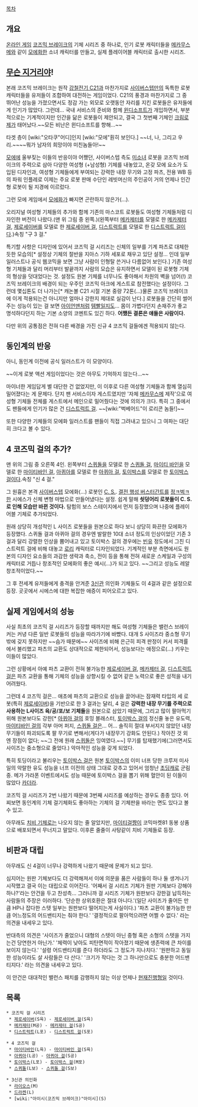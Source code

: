 [[목차]]
== 개요 ==

{{{#!html
<img src="http://m1.daumcdn.net/cfile234/image/181E99504EC8FD882F24E0"width=400><img src="http://m1.daumcdn.net/cfile217/image/121A26504EC8FD3230AAE6"width=400>
}}}
[[온라인 게임]] [[코즈믹 브레이크]]의 기체 시리즈 중 하나로, 인기 로봇 캐릭터들을 [[메카무스메]]와 같이 [[모에화]]한 소녀 캐릭터를 만들고, 실제 플레이어블 캐릭터로 출시한 시리즈.

== [[무슨 지거리야]]! ==
본래 코즈믹 브레이크는 원작 [[강철전기 C21]]과 마찬가지로 [[사이버스텝]]만의 독특한 로봇 캐릭터들을 유저들이 조합하여 대전하는 게임이었다. C21의 풍경과 마찬가지로 그 중 뛰어난 성능을 가졌으면서도 정감 가는 외모로 오랫동안 자리를 지킨 로봇들은 유저들에게 인기가 많았다. 그런데...
국내 서비스의 준비와 함께 [[윈디소프트]]가 개입하면서, 부분적으로는 기계적이지만 인간을 닮은 로봇들이 제안되고, 결국 그 첫번째 기체인 [[크림로제]]가 태어났다.~~모든 비난은 윈디소프트를 향해...~~

{{{#!html
<img src="http://cfile9.uf.tistory.com/R480x0/127F36014B2DC6A53D3957">
}}}
타겟 층이 [wiki:"오타쿠"어디]인지 [wiki:"모에"훤히 보인다.] ~~너, 나, 그리고 우리.~~~~뭐가 남자의 희망이야 미친놈들아!~~

[[모에]]에 울부짖는 이들의 반응이야 어쨌던, 사이버스텝 측도 [[미소녀]] 로봇을 코즈믹 브레이크의 주력으로 삼아 다양한 여성형 (+남성형) 기체를 내놓았고, 온갖 모에 요소가 도입된 디자인과, 여성형 기체들에게 부여되는 강력한 내장 무기와 고정 파츠, 전용 WB 등의 파워 인플레로 이제는 주요 로봇 판매 수단인 레빗머신의 주인공이 거의 언제나 인간형 로봇이 될 지경에 이르렀다.

그런 모에 게임에서 [[모에화]]가 빠지면 곤란하지 않은가(...).

오리지널 여성형 기체들의 추가와 함께 기존의 마스코트 로봇들도 여성형 기체들처럼 디자인한 버전이 나왔다.(맨 위 그림 중 왼쪽.)(왼쪽부터 [[메카제터]]를 모델로 한 [[메카제터 걸]], [[제로세이버]]를 모델로 한 [[제로세이버 걸]], [[디스트럭트]]를 모델로 한 [[디스트럭트 걸]]이다.)속칭 "구 3 걸."

특기할 사항은 디자인에 있어서 코즈믹 걸 시리즈는 신체의 일부를 기계 파츠로 대체한 듯한 모습의[* 설정상 기체의 절반을 지아스 기하 세포로 채우고 있단 설정... 인데 일부 일러스트나 공식 웹코믹을 보면 그냥 사람이 인형탈 쓴거나 다름없어 보인다.] 기존 여성형 기체들과 달리 머리부터 발끝까지 사람의 모습은 유지하면서 모델이 된 로봇형 기체의 형상을 덧대었다는 것. 설정도 원본 기체를 너무나도 좋아해서 차원의 벽을 넘어(!) 코즈믹 브레이크의 배경이 되는 우주인 코즈믹 아크에 게스트로 참전했다는 설정이다. 그런데 몇십톤도 더 나가는[* 캐논볼 C21 시절 기본 중량 72톤(...)물론 코즈믹 브레이크에 이게 적용되는건 아니지만 얼마나 강한지 제대로 실감이 난다.] 로봇들을 간단히 썰어주는 성능이 있는 걸 보면 [[아이언맨]]처럼 [[템빨]]일지도... 몸이 가볍다던지 손재주가 좋고 명석하다던지 하는 기본 소양의 코멘트도 있긴 하다. '''어쨌든 결론은 얘들은 사람이다.'''

다만 위의 공통점은 전혀 다른 배경을 가진 신규 4 코즈믹 걸들에겐 적용되지 않는다.

== 동인계의 반응 ==
아니, 동인계 이전에 공식 일러스트가 이 모양이다.

{{{#!html
<img src="http://m1.daumcdn.net/cfile215/image/1779DE464EC9067D238967"width=450><img src="http://m1.daumcdn.net/cfile202/image/1874EA464EC906A0225676"height=360>
}}}
~~이게 로봇 액션 게임이었다는 것은 아무도 기억하지 않는다...~~

마이너한 게임답게 별 대단한 건 없었지만, 이 이후로 다른 여성형 기체들과 함께 열심히 밀어졌다는 게 문제다. 단지 팬 서비스이자 게스트였지만 '자체 [[메카무스메]] 제작'으로 여성형 기체들 전체를 게스트에서 메인으로 밀어줬다는 것에 의의가 크다. 특히 그 중에서도 팬들에게 인기가 많은 건 [[디스트럭트 걸]]. ~~[wiki:"벅베어드"이 로리콘 놈들!]~~

또한 다양한 기체들의 모에화 일러스트를 팬들이 직접 그려내고 있으니 그 여파는 대단히 크다고 볼 수 있다.

== 4 코즈믹 걸의 추가? ==
맨 위의 그림 중 오른쪽 4인. 왼쪽부터 [[스퀴돌]]을 모델로 한 [[스퀴돌 걸]], [[마이티 바인]]을 모델로 한 [[마이티바인 걸]], [[아퀴아]]를 모델로 한 [[아퀴아 걸]], [[토이박스]]를 모델로 한 [[토이박스 걸]]이다.속칭 "신 4 걸."

그 원흉은 본격 [[사이버스텝]] 모에화(...) 로봇인 [[C. S.]]. [[결전 행성 버스터간트]]를 [[정ㅋ벅ㅋ]]한 시에스가 신체 변형 마법으로 만들어냈다는 설정. 쉽게 말해 '''쇳덩어리 로봇들이 C. S.로 인해 모습만 바뀐 것이다.''' 탐험의 보스 스테이지에서 먼저 등장했으며 나중에 플레이어블 기체로 추가되었다.

원래 상당히 개성적인 L 사이즈 로봇들을 원본으로 하다 보니 상당히 화끈한 모에화가 등장했다. 스퀴돌 걸과 아퀴아 걸의 경우엔 발랄한 10대 소녀 정도의 인상이었던 기존 3 걸과 달리 강렬한 인상을 뿜어내고 있고 토이박스 걸의 경우에는 [[빈유]] 정도에서 그친 디스트럭트 걸에 비해 대놓고 [[로리]] 캐릭터로 디자인되었다. 기계적인 부분 측면에서도 원본의 디자인 요소들의 과감한 생략과 축소, 전이 등을 통해 전혀 새로운 스케일과 구성의 캐릭터로 거듭나 창조적인 모에화의 좋은 예시(...)가 되고 있다. ~~그리고 성능도 레알 창조적이었다.~~

그 후 전세계 유저들에게 충격을 안겨준 [[3신관]] 의인화 기체들도 이 4걸과 같은 설정으로 등장. 곳곳에서 시에스에 대한 복잡한 애증이 피어오르고 있다.

== 실제 게임에서의 성능 ==
사실 최초의 코즈믹 걸 시리즈가 등장할 때까지만 해도 여성형 기체들은 밸런스 브레이커는 커녕 다른 일반 로봇들의 성능을 따라가기에 바빴다. 대개 S 사이즈라 중소형 무기밖에 갖지 못하지만 ~~슴가 때문에~~ 사이즈에 비해 은근히 피격 판정이 커서 피격률에서 불리했고 파츠의 교환도 상대적으로 제한되어서, 성능보다는 애정으로(...) 키우는 이들이 많았다.

그런 상황에서 아예 파츠 교환이 전혀 불가능한 [[제로세이버 걸]], [[메카제터 걸]], [[디스트럭트 걸]]은 파츠 교환을 통해 기체의 성능을 상향시킬 수 없어 같은 노력으로 좋은 성적을 내기 어려웠다.

그런데 4 코즈믹 걸은...
애초에 파츠의 교환으로 성능을 끌어내는 잠재력 타입의 세 로봇(특히 [[제로세이버]])을 기반으로 한 3 걸과는 달리, 4 걸은 '''강력한 내장 무기를 주력으로 사용하는 L사이즈 육/공/포/보 기체들'''을 원본으로 삼았기 때문에, 그리고 많이 팔아먹기 위해 원본보다도 강한[* [[아퀴아 걸]]의 호밍 블래스터, [[토이박스 걸]]의 정신줄 놓은 유도력, [[마이티바인 걸]]의 각부 아머 퍼지, [[스퀴돌 걸]]은... 어... 솔직히 절대 부서지지 않았던 내장 무기들이 파괴되도록 팔 무기로 변해서(게다가 내장무기 강화도 안된다.) 작아진 것 외엔 장점이 없다; ~~그 전에 원래 [[스퀴돌]]은 잉여였다.~~] 무기를 탑재했기에(그러면서도 사이즈는 중소형으로 줄었다.) 악마적인 성능을 갖게 되었다.

특히 토딩이라고 불리우는 [[토이박스 걸]]은 원본 [[토이박스]]의 이미 너프 당한 크루저 미사일의 악랄한 유도 성능을 너프 이전의 상태 그대로 갖추고 있어서 엄청난 [[초딩]]캐로 군림 중. 메가 가라폰 이벤트에서도 성능 때문에 토이박스 걸을 뽑기 위해 혈안이 된 이들이 많았다 [[카더라]].

코즈믹 걸 시리즈가 2번 나왔기 때문에 3번째 시리즈를 예상하는 경우도 종종 있다.
어찌보면 동인계의 기체 걸기체화도 좋아하는 기체의 걸 기체판을 바라는 면도 있다고 볼 수 있고.

아무래도 [[치비 기체]]로는 나오지 않는 줄 알았지만, [[마이티걸쨩]]이 코믹마켓81 동봉 상품으로 배포되면서 무너지고 말았다. 이후론 줄줄이 사탕같이 치비 기체들로 등장.
== 비판과 대립 ==
아무래도 신 4걸이 너무나 강력하게 나왔기 때문에 문제가 되고 있다.

심지어는 원판 기체보다도 더 강력해져서 이에 의문을 품은 사람들이 하나 둘 생겨나기 시작했고 결국 이는 대립으로 이어진다.
'어째서 걸 시리즈 기체가 원판 기체보다 강해야 하나?'라는 안건을 두고 찬성측... 그러니까 걸 시리즈 기체가 원판보다 강한걸 납득하는 사람들의 주장은 이러하다.
'단순한 상위호환은 절대 아니다.'(일단 사이즈가 줄어든 만큼 HP나 잡다한 스텟 일부는 원판보다 떨어지는게 사실이다.)
'파츠 교환이 불가능한 만큼 어느정도의 어드밴티지는 줘야 한다.'
'결정적으로 팔아먹으려면 어쩔 수 없다.'
라는 의견을 내세우고 있다.

반대측의 의견은
'사이즈가 줄었으니 대형의 스텟이 아닌 중형 혹은 소형의 스텟을 가지는건 당연한거 아닌가.'
'체력이 낮아도 피탄면적이 작아졌기 때문에 생존력에 큰 차이를 보이지 않는다.'
'설령 어드밴티지를 준다 하더라도 그 정도가 지나치다.'
'원판하고 동일한 성능이라도 살 사람들은 다 산다.'
'크기가 작다는 것 그 하나만으로도 충분한 어드밴티지다.'
라는 의견을 내세우고 있다.

이 안건은 대대적인 밸런스 패치를 감행하지 않는 이상 언제나 [[현재진행형]]일 것이다.
== 목록 ==
 * 코즈믹 걸 시리즈
  * [[제로세이버]](S육) - [[제로세이버 걸]](S육)
  * [[메카제터]](M공) - [[메카제터 걸]](S공)
  * [[디스트럭트]](L포) - [[디스트럭트 걸]](S포)

 * 4 코즈믹 걸
  * [[마이티바인]](L육) - [[마이티바인 걸]](S육)
  * [[아퀴아]](L공) - [[아퀴아 걸]](S공)
  * [[토이박스]](L포) - [[토이박스 걸]](M포)
  * [[스퀴돌]](L보) - [[스퀴돌 걸]](S보)

 * 3신관 의인화
  * [[라이오스]](M)
  * [[드라켄]](L)
  * [wiki:"아이시(코즈믹 브레이크)"아이시](S)
